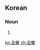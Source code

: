{{also|全蝎}}
==Korean==
{{ko-hanjatab}}

===Noun===
{{ko-noun|hangeul=전갈|mr=chŏn'gal|y=cenkal}}

# {{hanja form of|전갈|[[scorpion]]}}

[[ko:全蠍]]
[[zh:全蠍]]